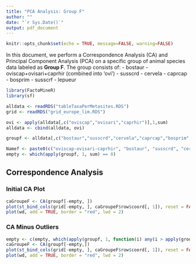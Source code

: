 ```yaml
---
title: "PCA Analysis: Group F"
author: ""
date: "`r Sys.Date()`"
output: pdf_document
---
```


```r
knitr::opts_chunk$set(echo = TRUE, message=FALSE, warning=FALSE)
```


In this document, we perform a Correspondence Analysis (CA) and Principal Component Analysis (PCA) on a specific group of animal species data labeled as **Group F**. The group consists of:
- bostaur
- oviscap+ovisari+caprhir (combined into 'ovi')
- susscrd
- cervela
- caprcap
- bosprim
- susscrf
- lepueur

```r
library(FactoMineR)
library(sf)

alldata <- readRDS("tableTaxaPerMetasites.RDS")
grid <- readRDS("grid_europe_lim.RDS")

ovi <- apply(alldata[,c("oviscap","ovisari","caprhir")],1,sum)
alldata <- cbind(alldata, ovi)

groupf <- alldata[,c("bostaur","susscrd","cervela","caprcap","bosprim","susscrf","lepueur","ovi")]

Namef <- paste0(c("oviscap-ovisari-caprhir", "bostaur", "susscrd", "cervela", "caprcap", "bosprim", "susscrd", "susscrf", "ovi"), collapse="//")
empty <- which(apply(groupf, 1, sum) == 0)
```

## Correspondence Analysis

### Initial CA Plot

```r
caGroupeF <- CA(groupf[-empty, ])
plot(st_bind_cols(grid[-empty, ], caGroupeF$row$coord[, 1]), reset = FALSE, main = paste("CA1", Namef))
plot(wd, add = TRUE, border = "red", lwd = 2)
```

### CA Minus Outliers

```r
empty <- c(empty, which(apply(groupf, 1, function(i) any(i > apply(groupf[-empty, ], 2, quantile, probs = 0.95)))))
caGroupeF <- CA(groupf[-empty,])
plot(st_bind_cols(grid[-empty, ], caGroupeF$row$coord[, 1]), reset = FALSE, main = "CA1 minus outliers")
plot(wd, add = TRUE, border = "red", lwd = 2)
```

